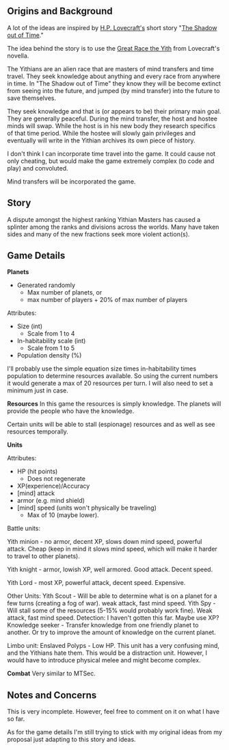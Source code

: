 == Origins and Background ==

A lot of the ideas are inspired by [http://en.wikipedia.org/wiki/H._P._Lovecraft H.P. Lovecraft's] short story "[http://en.wikipedia.org/wiki/The_Shadow_Out_of_Time The Shadow out of Time]."

The idea behind the story is to use the [http://en.wikipedia.org/wiki/Great_Race_of_Yith Great Race the Yith] from Lovecraft's novella.  

The Yithians are an alien race that are masters of mind transfers and time travel. They seek knowledge about anything and every race from anywhere in time. In "The Shadow out of Time" they know they will be become extinct from seeing into the future, and jumped (by mind transfer) into the future to save themselves.

They seek knowledge and that is (or appears to be) their primary main goal. They are generally peaceful. During the mind transfer, the host and hostee minds will swap. While the host is in his new body they research specifics of that time period. While the hostee will slowly gain privileges and eventually will write in the Yithian archives its own piece of history.

I don't think I can incorporate time travel into the game. It could cause not only cheating, but would make the game extremely complex (to code and play) and convoluted.

Mind transfers will be incorporated the game.

== Story ==

A dispute amongst the highest ranking Yithian Masters has caused a splinter among the ranks and divisions across the worlds. Many have taken sides and many of the new fractions seek more violent action(s).

== Game Details ==

'''Planets'''
*Generated randomly
** Max number of planets, or
** max number of players + 20% of max number of players

Attributes:
* Size (int)
** Scale from 1 to 4
* In-habitability scale (int)
** Scale from 1 to 5
* Population density (%)

I'll probably use the simple equation size times in-habitability times population to determine resources available. So using the current numbers it would generate a max of 20 resources per turn. I will also need to set a minimum just in case.

'''Resources'''
In this game the resources is simply knowledge. The planets will provide the people who have the knowledge.

Certain units will be able to stall (espionage) resources and as well as see resources temporally.

'''Units'''

Attributes:
* HP (hit points)
** Does not regenerate
* XP(experience)/Accuracy
* [mind] attack
* armor (e.g. mind shield)
* [mind] speed (units won't physically be traveling)
** Max of 10 (maybe lower).

Battle units:

Yith minion - no armor, decent XP, slows down mind speed, powerful attack. Cheap (keep in mind it slows mind speed, which will make it harder to travel to other planets). 

Yith knight - armor, lowish XP, well armored. Good attack. Decent speed.

Yith Lord - most XP, powerful attack, decent speed. Expensive.

Other Units:
Yith Scout - Will be able to determine what is on a planet for a few turns (creating a fog of war). weak attack, fast mind speed. 
Yith Spy - Will stall some of the resources (5-15% would probably work fine). Weak attack, fast mind speed.
Detection: I haven't gotten this far. Maybe use XP?
Knowledge seeker - Transfer knowledge from one friendly planet to another. Or try to improve the amount of knowledge on the current planet.  

Limbo unit:
Enslaved Polyps - Low HP. This unit has a very confusing mind, and the Yithians hate them. This would be a distraction unit. However, I would have to introduce physical melee and might become complex.

'''Combat'''
Very similar to MTSec.

== Notes and Concerns ==

This is very incomplete. However, feel free to comment on it on what I have so far.

As for the game details I'm still trying to stick with my original ideas from my proposal just adapting to this story and ideas.